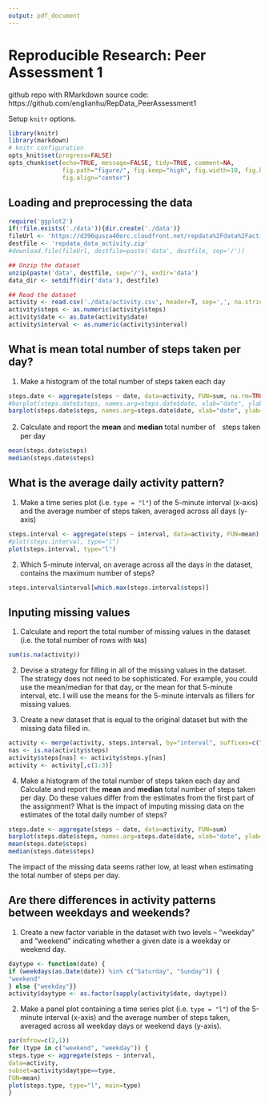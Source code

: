 ```yaml
---
output: pdf_document
---
```

Reproducible Research: Peer Assessment 1
========================================
github repo with RMarkdown source code:
https://github.com/englianhu/RepData_PeerAssessment1

Setup `knitr` options.
```r
library(knitr)
library(markdown)
# knitr configuration
opts_knit$set(progress=FALSE)
opts_chunk$set(echo=TRUE, message=FALSE, tidy=TRUE, comment=NA,
               fig.path="figure/", fig.keep="high", fig.width=10, fig.height=6,
               fig.align="center")
```

## Loading and preprocessing the data
```r
require('ggplot2')
if(!file.exists('./data')){dir.create('./data')}
fileUrl <- 'https://d396qusza40orc.cloudfront.net/repdata%2Fdata%2Factivity.zip'
destfile <- 'repdata_data_activity.zip'
#download.file(fileUrl, destfile=paste('data', destfile, sep='/'))

## Unzip the dataset
unzip(paste('data', destfile, sep='/'), exdir='data')
data_dir <- setdiff(dir('data'), destfile)

## Read the dataset
activity <- read.csv('./data/activity.csv', header=T, sep=',', na.strings='?', nrows=17568)
activity$steps <- as.numeric(activity$steps)
activity$date <- as.Date(activity$date)
activity$interval <- as.numeric(activity$interval)
```

## What is mean total number of steps taken per day?
1. Make a histogram of the total number of steps taken each day
```r
steps.date <- aggregate(steps ~ date, data=activity, FUN=sum, na.rm=TRUE)
#barplot(steps.date$steps, names.arg=steps.date$date, xlab="date", ylab="steps")
barplot(steps.date$steps, names.arg=steps.date$date, xlab="date", ylab="steps")
```

2. Calculate and report the **mean** and **median** total number of　steps taken per day
```r
mean(steps.date$steps)
median(steps.date$steps)
```

## What is the average daily activity pattern?
1. Make a time series plot (i.e. `type = "l"`) of the 5-minute
interval (x-axis) and the average number of steps taken, averaged
across all days (y-axis)
```r
steps.interval <- aggregate(steps ~ interval, data=activity, FUN=mean)
#plot(steps.interval, type="l")
plot(steps.interval, type="l")
```

2. Which 5-minute interval, on average across all the days in the
dataset, contains the maximum number of steps?
```r
steps.interval$interval[which.max(steps.interval$steps)]
```

## Inputing missing values
1. Calculate and report the total number of missing values in the
dataset (i.e. the total number of rows with `NA`s)
```r
sum(is.na(activity))
```

2. Devise a strategy for filling in all of the missing values in the
dataset. The strategy does not need to be sophisticated. For
example, you could use the mean/median for that day, or the mean
for that 5-minute interval, etc.
I will use the means for the 5-minute intervals as fillers for missing
values.

3. Create a new dataset that is equal to the original dataset but with
the missing data filled in.
```r
activity <- merge(activity, steps.interval, by="interval", suffixes=c("",".y"))
nas <- is.na(activity$steps)
activity$steps[nas] <- activity$steps.y[nas]
activity <- activity[,c(1:3)]
```

4. Make a histogram of the total number of steps taken each day and
Calculate and report the **mean** and **median** total number of
steps taken per day. Do these values differ from the estimates from
the first part of the assignment? What is the impact of imputing
missing data on the estimates of the total daily number of steps?
```r
steps.date <- aggregate(steps ~ date, data=activity, FUN=sum)
barplot(steps.date$steps, names.arg=steps.date$date, xlab="date", ylab="steps")
mean(steps.date$steps)
median(steps.date$steps)
```

The impact of the missing data seems rather low, at least when
estimating the total number of steps per day.

## Are there differences in activity patterns between weekdays and weekends?
1. Create a new factor variable in the dataset with two levels --
"weekday" and "weekend" indicating whether a given date is a
weekday or weekend day.
```r
daytype <- function(date) {
if (weekdays(as.Date(date)) %in% c("Saturday", "Sunday")) {
"weekend"
} else {"weekday"}}
activity$daytype <- as.factor(sapply(activity$date, daytype))
```

2. Make a panel plot containing a time series plot (i.e. `type = "l"`)
of the 5-minute interval (x-axis) and the average number of steps
taken, averaged across all weekday days or weekend days
(y-axis).
```r
par(mfrow=c(2,1))
for (type in c("weekend", "weekday")) {
steps.type <- aggregate(steps ~ interval,
data=activity,
subset=activity$daytype==type,
FUN=mean)
plot(steps.type, type="l", main=type)
}
```
